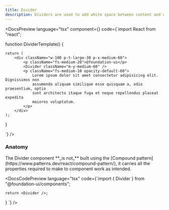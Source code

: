 ```yaml
---
title: Divider
description: Dividers are used to add white space between content and or sections.
---
```


<DocsSection>

<DocsPreview language="tsx" component={<DividerTemplate />} code={`import React from "react";

function DividerTemplate() {

    return (
        <div className="w-100 p-t-large-30 p-x-medium-60">
            <p className="fs-medium-20">@foundation-ui</p>
            <Divider className="m-y-medium-60" />
            <p className="fs-medium-10 opacity-default-60">
                Lorem ipsum dolor sit amet consectetur adipisicing elit. Dignissimos non
                assumenda aliquam similique esse quisquam a, odio praesentium, optio
                sunt architecto itaque fuga et neque repellendus placeat expedita
                maiores voluptatum.
            </p>
        </div>
    );

}

`} />

</DocsSection>

<DocsSection>

### Anatomy

<DocsTextBlock className="m-b-medium-60">
  The Divider component **_is not_** built using the [Compound
  pattern](https://www.patterns.dev/react/compound-pattern/), it carries all the
  properties required to make to component work as intended.
</DocsTextBlock>

<DocsCodePreview
  language="tsx"
  code={`import { Divider } from "@foundation-ui/components";

    return <Divider />;
}
`} />

</DocsSection>

<DocsFooter prev="/docs/components/dialog" next="/docs/components/dropdown" />
